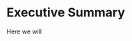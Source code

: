 # Executive Summary

<!--
This section provides a condensed view of the entire proposal, one page long.
It should be a comprehensive high-level overview that captures the essence of the proposal, including its goals, methods, expected outcomes, deliverables, and budget.
-->
Here we will 
